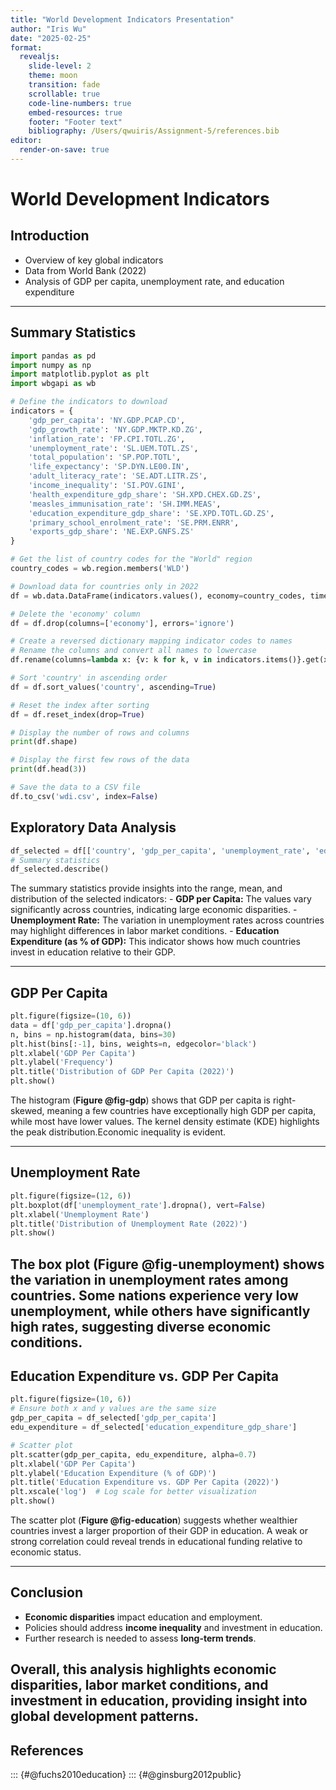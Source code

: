 ```yaml
---
title: "World Development Indicators Presentation"
author: "Iris Wu"
date: "2025-02-25"
format:
  revealjs:
    slide-level: 2
    theme: moon
    transition: fade
    scrollable: true
    code-line-numbers: true
    embed-resources: true
    footer: "Footer text"
    bibliography: /Users/qwuiris/Assignment-5/references.bib
editor:
  render-on-save: true
---
```


# World Development Indicators

## Introduction
- Overview of key global indicators
- Data from World Bank (2022)
- Analysis of GDP per capita, unemployment rate, and education expenditure

---

## Summary Statistics

```python

import pandas as pd
import numpy as np
import matplotlib.pyplot as plt
import wbgapi as wb
```

```python
# Define the indicators to download
indicators = {
    'gdp_per_capita': 'NY.GDP.PCAP.CD',
    'gdp_growth_rate': 'NY.GDP.MKTP.KD.ZG',
    'inflation_rate': 'FP.CPI.TOTL.ZG',
    'unemployment_rate': 'SL.UEM.TOTL.ZS',
    'total_population': 'SP.POP.TOTL',
    'life_expectancy': 'SP.DYN.LE00.IN',
    'adult_literacy_rate': 'SE.ADT.LITR.ZS',
    'income_inequality': 'SI.POV.GINI',
    'health_expenditure_gdp_share': 'SH.XPD.CHEX.GD.ZS',
    'measles_immunisation_rate': 'SH.IMM.MEAS',
    'education_expenditure_gdp_share': 'SE.XPD.TOTL.GD.ZS',
    'primary_school_enrolment_rate': 'SE.PRM.ENRR',
    'exports_gdp_share': 'NE.EXP.GNFS.ZS'
}

# Get the list of country codes for the "World" region
country_codes = wb.region.members('WLD')

# Download data for countries only in 2022
df = wb.data.DataFrame(indicators.values(), economy=country_codes, time=2022, skipBlanks=True, labels=True).reset_index()

# Delete the 'economy' column
df = df.drop(columns=['economy'], errors='ignore')

# Create a reversed dictionary mapping indicator codes to names
# Rename the columns and convert all names to lowercase
df.rename(columns=lambda x: {v: k for k, v in indicators.items()}.get(x, x).lower(), inplace=True)

# Sort 'country' in ascending order
df = df.sort_values('country', ascending=True)

# Reset the index after sorting
df = df.reset_index(drop=True)

# Display the number of rows and columns
print(df.shape)

# Display the first few rows of the data
print(df.head(3))

# Save the data to a CSV file
df.to_csv('wdi.csv', index=False)

```


## Exploratory Data Analysis
```python
df_selected = df[['country', 'gdp_per_capita', 'unemployment_rate', 'education_expenditure_gdp_share']]
# Summary statistics
df_selected.describe()
```

The summary statistics provide insights into the range, mean, and distribution of the selected indicators:
- **GDP per Capita:** The values vary significantly across countries, indicating large economic disparities.
- **Unemployment Rate:** The variation in unemployment rates across countries may highlight differences in labor market conditions.
- **Education Expenditure (as % of GDP):** This indicator shows how much countries invest in education relative to their GDP.

---

## GDP Per Capita {#fig-gdp}

```python
plt.figure(figsize=(10, 6))
data = df['gdp_per_capita'].dropna()
n, bins = np.histogram(data, bins=30)
plt.hist(bins[:-1], bins, weights=n, edgecolor='black')
plt.xlabel('GDP Per Capita')
plt.ylabel('Frequency')
plt.title('Distribution of GDP Per Capita (2022)')
plt.show()
```

The histogram (**Figure @fig-gdp**) shows that GDP per capita is right-skewed, meaning a few countries have exceptionally high GDP per capita, while most have lower values. The kernel density estimate (KDE) highlights the peak distribution.Economic inequality is evident.


---

## Unemployment Rate {#fig-unemployment}

```python
plt.figure(figsize=(12, 6))
plt.boxplot(df['unemployment_rate'].dropna(), vert=False)
plt.xlabel('Unemployment Rate')
plt.title('Distribution of Unemployment Rate (2022)')
plt.show()
```

The box plot (**Figure @fig-unemployment**) shows the variation in unemployment rates among countries. Some nations experience very low unemployment, while others have significantly high rates, suggesting diverse economic conditions.
---

## Education Expenditure vs. GDP Per Capita {#fig-education}

```python
plt.figure(figsize=(10, 6))
# Ensure both x and y values are the same size
gdp_per_capita = df_selected['gdp_per_capita']
edu_expenditure = df_selected['education_expenditure_gdp_share']

# Scatter plot
plt.scatter(gdp_per_capita, edu_expenditure, alpha=0.7)
plt.xlabel('GDP Per Capita')
plt.ylabel('Education Expenditure (% of GDP)')
plt.title('Education Expenditure vs. GDP Per Capita (2022)')
plt.xscale('log')  # Log scale for better visualization
plt.show()
```

The scatter plot (**Figure @fig-education**) suggests whether wealthier countries invest a larger proportion of their GDP in education. A weak or strong correlation could reveal trends in educational funding relative to economic status.


---

## Conclusion
- **Economic disparities** impact education and employment.
- Policies should address **income inequality** and investment in education.
- Further research is needed to assess **long-term trends**.

Overall, this analysis highlights economic disparities, labor market conditions, and investment in education, providing insight into global development patterns.
---
## References
::: {#@fuchs2010education}
::: {#@ginsburg2012public}
